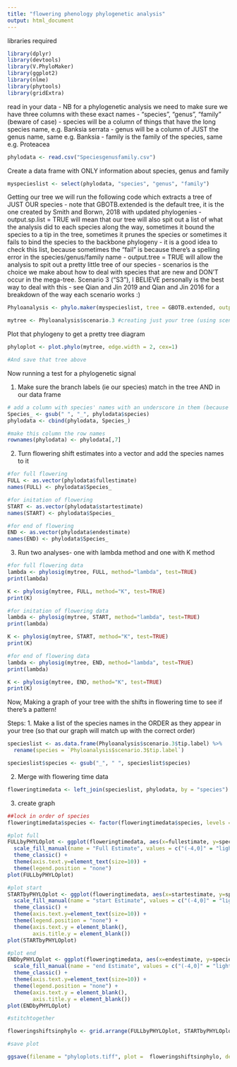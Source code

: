 ```yaml
---
title: "flowering phenology phylogenetic analysis"
output: html_document
---
```


libraries required
```r
library(dplyr)
library(devtools)
library(V.PhyloMaker)
library(ggplot2)
library(nlme)
library(phytools)
library(gridExtra)
```

read in your data
- NB for a phylogenetic analysis we need to make sure we have three columns with these exact names - "species", "genus", "family" (beware of case)
- species will be a column of things that have the long species name, e.g. Banksia serrata
- genus will be a column of JUST the genus name, same e.g. Banksia
- family is the family of the species, same e.g. Proteacea

```r
phylodata <- read.csv("Speciesgenusfamily.csv")
```

Create a data frame with ONLY information about species, genus and family

```r
myspecieslist <- select(phylodata, "species", "genus", "family")
```

Getting our tree
we will run the following code which extracts a tree of JUST OUR species
- note that GBOTB.extended is the default tree, it is the one created by Smith and Borwn, 2018 with updated phylogenies
- output.sp.list = TRUE will mean that our tree will also spit out a list of what the analysis did to each species along the way, sometimes it bound the species to a tip in the tree, sometimes it prunes the species or sometimes it fails to bind the species to the backbone phylogeny - it is a good idea to check this list, because sometimes the "fail" is because there's a spelling error in the species/genus/family name
- output.tree = TRUE will allow the analysis to spit out a pretty little tree of our species
- scenarios is the choice we make about how to deal with species that are new and DON'T occur in the mega-tree. Scenario 3 ("S3"), I BELIEVE personally is the best way to deal with this - see Qian and Jin 2019 and Qian and Jin 2016 for a breakdown of the way each scenario works :)


```r
Phyloanalysis <- phylo.maker(myspecieslist, tree = GBOTB.extended, output.sp.list = TRUE, output.tree = TRUE, scenarios = "S3")

mytree <- Phyloanalysis$scenario.3 #creating just your tree (using scenario 3)
```

Plot that phylogeny to get a pretty tree diagram

```r
phyloplot <- plot.phylo(mytree, edge.width = 2, cex=1)

#And save that tree above
```


Now running a test for a phylogenetic signal

1. Make sure the branch labels (ie our species) match in the tree AND in our data frame

```r
# add a column with species' names with an underscore in them (because that's what V.phylomaker does to the species labels)
Species_ <- gsub(" ", "_", phylodata$species)
phylodata <- cbind(phylodata, Species_)

#make this column the row names 
rownames(phylodata) <- phylodata[,7]
```

2. Turn flowering shift estimates into a vector and add the species names to it

```r
#for full flowering
FULL <- as.vector(phylodata$fullestimate)
names(FULL) <- phylodata$Species_

#for initation of flowering
START <- as.vector(phylodata$startestimate)
names(START) <- phylodata$Species_

#for end of flowering
END <- as.vector(phylodata$endestimate)
names(END) <- phylodata$Species_
```

3. Run two analyses- one with lambda method and one with K method

```r
#for full flowering data
lambda <- phylosig(mytree, FULL, method="lambda", test=TRUE)
print(lambda)

K <- phylosig(mytree, FULL, method="K", test=TRUE)
print(K)

#for initation of flowering data
lambda <- phylosig(mytree, START, method="lambda", test=TRUE)
print(lambda)

K <- phylosig(mytree, START, method="K", test=TRUE)
print(K)

#for end of flowering data
lambda <- phylosig(mytree, END, method="lambda", test=TRUE)
print(lambda)

K <- phylosig(mytree, END, method="K", test=TRUE)
print(K)
```

Now, Making a graph of your tree with the shifts in flowering time to see if there's a pattern!

Steps:
1. Make a list of the species names in the ORDER as they appear in your tree (so that our graph will match up with the correct order)

```r
specieslist <- as.data.frame(Phyloanalysis$scenario.3$tip.label) %>%
  rename(species = `Phyloanalysis$scenario.3$tip.label`)

specieslist$species <- gsub("_", " ", specieslist$species)

```

2. Merge with flowering time data

```r
floweringtimedata <- left_join(specieslist, phylodata, by = "species")
```

3. create graph

```r
##lock in order of species
floweringtimedata$species <- factor(floweringtimedata$species, levels = floweringtimedata$species)

#plot full
FULLbyPHYLOplot <- ggplot(floweringtimedata, aes(x=fullestimate, y=species)) + geom_col(aes(fill = cut(fullestimate, c(-4,0,4)))) + 
  scale_fill_manual(name = "Full Estimate", values = c("(-4,0]" = "lightsalmon2", "(0,4]" = "darkseagreen")) +
  theme_classic() +
  theme(axis.text.y=element_text(size=10)) +
  theme(legend.position = "none")
plot(FULLbyPHYLOplot)

#plot start
STARTbyPHYLOplot <- ggplot(floweringtimedata, aes(x=startestimate, y=species)) + geom_col(aes(fill = cut(startestimate, c(-4,0,4)))) + 
  scale_fill_manual(name = "start Estimate", values = c("(-4,0]" = "lightsalmon2", "(0,4]" = "darkseagreen")) +
  theme_classic() +
  theme(axis.text.y=element_text(size=10)) +
  theme(legend.position = "none") +
  theme(axis.text.y = element_blank(),
        axis.title.y = element_blank())
plot(STARTbyPHYLOplot)

#plot end
ENDbyPHYLOplot <- ggplot(floweringtimedata, aes(x=endestimate, y=species)) + geom_col(aes(fill = cut(endestimate, c(-4,0,4)))) + 
  scale_fill_manual(name = "end Estimate", values = c("(-4,0]" = "lightsalmon2", "(0,4]" = "darkseagreen")) +
  theme_classic() +
  theme(axis.text.y=element_text(size=10)) +
  theme(legend.position = "none") +
  theme(axis.text.y = element_blank(),
        axis.title.y = element_blank())
plot(ENDbyPHYLOplot)

#stitchtogether

floweringshiftsinphylo <- grid.arrange(FULLbyPHYLOplot, STARTbyPHYLOplot, ENDbyPHYLOplot, ncol=3)

#save plot

ggsave(filename = "phyloplots.tiff", plot =  floweringshiftsinphylo, device = "tiff", dpi = 100, width= 25, height= 10, units = "in")
```
